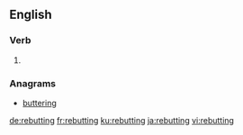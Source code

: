 ==English==

===Verb===
{{head|en|present participle}}

# {{present participle of|rebut|lang=en|nocat=1}}

===Anagrams===
* [[buttering#English|buttering]]

[[de:rebutting]]
[[fr:rebutting]]
[[ku:rebutting]]
[[ja:rebutting]]
[[vi:rebutting]]